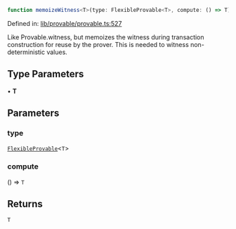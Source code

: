 ```ts
function memoizeWitness<T>(type: FlexibleProvable<T>, compute: () => T): T
```

Defined in: [lib/provable/provable.ts:527](https://github.com/o1-labs/o1js/blob/df1ff77af12d7cbbed4a6167f02815fad4f0dceb/src/lib/provable/provable.ts#L527)

Like Provable.witness, but memoizes the witness during transaction construction
for reuse by the prover. This is needed to witness non-deterministic values.

## Type Parameters

• **T**

## Parameters

### type

[`FlexibleProvable`](../type-aliases/FlexibleProvable.mdx)\<`T`\>

### compute

() => `T`

## Returns

`T`
